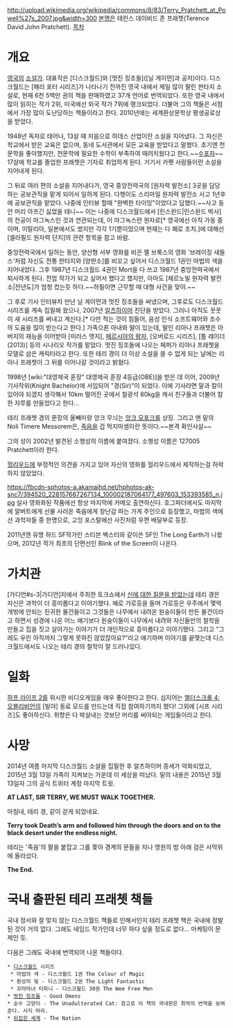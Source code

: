 http://upload.wikimedia.org/wikipedia/commons/8/83/Terry_Pratchett_at_Powell%27s_2007.jpg&width=300
[[본명]]은 테런스 데이비드 존 프래쳇(Terence David John Pratchett).
[[목차]]
= 개요 =
[[영국]]의 [[소설가]]. 대표작은 [디스크월드]와 [멋진 징조들]([닐 게이먼]과 공저)이다. 디스크월드는 [해리 포터 시리즈]가 나타나기 전까진 영국 내에서 제일 많이 팔린 판타지 소설로, 현재 6천 5백만 권의 책을 판매하였고 37개 언어로 번역되었다. 또한 영국 내에서 많이 읽히는 작가 2위, 미국에선 외국 작가 7위에 랭크되었다.  더불어 그의 책들은 서점에서 가장 많이 도난당하는 책들이라고 한다. 2010년에는 세계환상문학상 평생공로상을 받았다.

1948년 독자로 태어나, 13살 때 처음으로 하데스 산업이란 소설을 지어냈다. 그 자신은 학교에서 받은 교육은 없으며, 동네 도서관에서 모든 교육을 받았다고 말했다. 초기엔 천문학을 좋아했지만, 천문학에 필요한 수학이 부족하여 때려치웠다고 한다.~~[[수포자]]~~ 17살에 학교를 졸업한 프래쳇은 기자로 취업하게 된다. 거기서 카펫 사람들이란 소설을 지어내게 된다.

그 뒤로 여러 편의 소설을 지어내다가, 영국 중앙전력국의 [원자력 발전소] 3곳을 담당하는 공보관직을 맡게 되어서 일하게 된다. 다행이도 스리마일 원자력 발전소 사고 1년후에 공보관직을 맡았다. 나중에 인터뷰 할때 "완벽한 타이밍"이었다고 답했다.~~사고 동안 머리 아프긴 싫었을 테니~~ 이는 나중에 디스크월드에서 [린스윈드|린스완드 박사]의 전공이 마그녹스인 것과 연관되는데, 이 마그녹스란 원자로[* 영국에선 아직 가동 중이며, 이탈리아, 일본에서도 썼지만 각각 1기뿐이었으며 현재는 다 폐로 조치.]에 대해선 [셀라필드 원자력 단지]의 관련 항목을 참고 바람.

중앙전력국에서 일하는 동안, 양산형 서부 영화를 비꼰 멜 브룩스의 영화 '브레이징 새들스'처럼 자신도 전통 판타지와 [양판소]를 비꼬고 싶어서 디스크월드 1권인 마법의 색을 지어내었다. 그후 1987년 디스크월드 4권인 Mort을 다 쓰고 1987년 중앙전력국에서 퇴사하게 된다. 전업 작가가 되고 싶어서 했다고 했지만, 아마도 [체르노빌 원자력 발전소|전년도]가 엄청 컸는듯 하다.~~하필이면 근무할 때 대형 사건을 맞아.~~

그 후로 기사 인터뷰차 만난 닐 게이먼과 멋진 징조들을 써냈으며, 그후로도 디스크월드 시리즈를 계속 집필해 왔으나, 2007년 [[알츠하이머]] 진단을 받았다. 그러나 아직도 꿋꿋이 새 시리즈를 써내고 계신다.[* 다만 적는 것이 힘들어, 음성 인식 소프트웨어와 조수의 도움을 많이 받는다고 한다.] 가족으론 아내와 딸이 있는데, 딸인 리아나 프래쳇은 아버지의 재능을 이어받아 [미러스 엣지], [[페르시아의 왕자]], [오버로드 시리즈], [툼 레이더(2013)] 등의 시나리오 작가를 맡았다. 멋진 징조들에 나오는 페퍼가 리아나 프래쳇을 모델로 삼은 캐릭터라고 한다. 또한 테리 경이 더 이상 소설을 쓸 수 없게 되는 날에는 리아나 프래쳇이 그 뒤를 이어나갈 것이라고 밝혔다.

1998년 [wiki:"대영제국 훈장" 대영제국 훈장 4등급(OBE)]을 받은 데 이어, 2009년 기사작위(Knight Bachelor)에 서임되어 "경(Sir)"이 되었다. 이에 기사라면 말과 칼이 있어야 되겠지 생각해서 10km 떨어진 곳에서 철광석 80kg을 캐서 친구들과 더불어 칼 한 자루를 만들었다고 한다...

테리 프래쳇 경의 문장의 올빼미랑 앙크 무늬는 [[앙크 모포크]]를 상징. 그리고 맨 밑의 Noli Timere Messorem은, [[죽음(디스크월드)|죽음]]을 겁 먹지마셈이란 뜻이다.~~본격 확인사살~~

그의 성이 2002년 발견된 소행성의 이름에 붙여졌다. 소행성 이름은 127005 Pratchett이라 한다.

{{{#!html
<iframe width="640" height="390" src="http://www.youtube.com/embed/biPYL4jRSm4" frameborder="0" allowfullscreen></iframe>
}}}
[[헐리우드]]에 부정적인 의견을 가지고 있어 자신의 영화를 헐리우드에서 제작하는걸 허락하지 않았었다.

https://fbcdn-sphotos-a.akamaihd.net/hphotos-ak-snc7/394520_228157667267134_100002187064177_497603_153393585_n.jpg
실사 영화화된 작품에선 항상 마지막에 카메오 출연하신다. 호그파더에서도 마지막에 알버트에게 선물 사러온 죽음에게 장난감 파는 가게 주인으로 등장했고, 마법의 색에선 과학자들 중 한명으로, 고잉 포스탈에선 사진처럼 우편 배달부로 등장.

2011년엔 유명 하드 SF작가인 스티븐 벡스터와 같이쓴 SF인 The Long Earth가 나왔으며, 2012년 작가 최초의 단편선인 Blink of the Screen이 나온다.
= 가치관 =
[가디언#s-3|가디언]지에서 주최한 토크쇼에서 [http://youtube.com/watch?v=DXpADdYpLsI 신에 대한 질문을 받았는데] 테리 경은 자신은 과학이 더 흥미롭다고 이야기했다. 예로 가로등을 들며 가로등은 우주에서 몇억 개밖에 안되는 진귀한 물건들이고 그것들은 나무에서 내려온 원숭이들이 만든 물건이라고 하면서 성경에 나온 어느 얘기보다 원숭이들이 나무에서 내려와 자신들만의 철학을 만들고 집을 짓고 살아가는 이야기가 더 개인적으로 흥미롭다고 이야기했다.  그리고 "그래도 우린 아직까지 그렇게 못하진 않았잖아요?"라고 얘기하며 이야기를 끝맺는데 디스크월드에서도 나오는 테리 경의 철학이 잘 드러나있다.  
= 일화 =
[[하프 라이프 2]]를 위시한 비디오게임을 매우 좋아한다고 한다. 심지어는 [[엘더스크롤 4: 오블리비언]]의 [빌야] 동료 모드를 만드는데 직접 참여하기까지 했다! 그외에 [시프 시리즈]도 좋아하신다. 취향은 다 박살내는 것보단 머리를 써야되는 게임들이라고 한다.
= 사망 =
2014년 여름 마지막 디스크월드 소설을 집필한 후 알츠하이머 증세가 악화되었고, 2015년 3월 13일 가족이 지켜보는 가운데 이 세상을 떠났다. 밑의 내용은 2015년 3월 13일자 그의 공식 트위터 계정 마지막 트윗.

'''AT LAST, SIR TERRY, WE MUST WALK TOGETHER.'''

마침내, 테리 경, 같이 걷게 되었네요.

'''Terry took Death’s arm and followed him through the doors and on to the black desert under the endless night.'''

테리는 '죽음'의 팔을 붙잡고 그를 쫓아 경계의 문들을 지나 영원의 밤 아래 검은 사막위에 올라섰다.

'''The End.'''


= 국내 출판된 테리 프래쳇 책들 =
국내 정서와 잘 맞지 않는 디스크월드 책들로 인해서인지 테리 프래쳇 책은 국내에 정발된 것이 거의 없다. 그래도 네임드 작가인데 너무 하다 싶을 정도로 없다... 마케팅이 문제인 듯.

다음은 그래도 국내에 번역되어 나온 책들이다.

 * [[디스크월드]] 시리즈
  * 마법의 색 - 디스크월드 1권 The Colour of Magic
  * 환상의 빛 - 디스크월드 2권 The Light Fantastic
  * 꼬마마녀 티파니 - 디스크월드 30권 The Wee Free Men
 * [[멋진 징조들]] - Good Omens
 * 순수 고양이 - The Unadulterated Cat: 참고로 이 책의 국내판은 최악의 번역을 보여준다. 사지 마라.
 * [[뒤집힌 세계]] - The Nation
